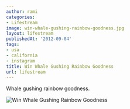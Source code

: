 ```yaml
---
author: rami
categories:
- Lifestream
image: win-whale-gushing-rainbow-goodness.jpg
layout: lifestream
publishedAt: '2012-09-04'
tags:
- usa
- california
- instagram
title: Win Whale Gushing Rainbow Goodness
url: lifestream
---
```


Whale gushing rainbow goodness.

![Win Whale Gushing Rainbow Goodness](/assets/images/content/lifestream/win-whale-gushing-rainbow-goodness.jpg)